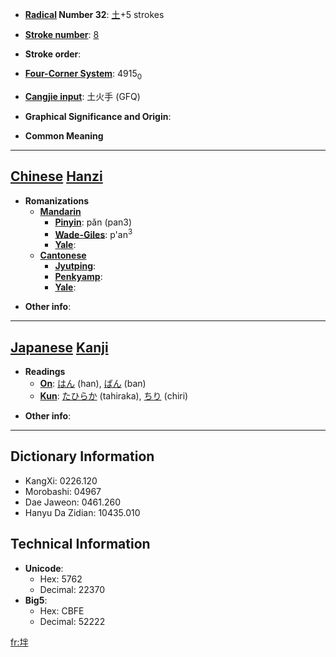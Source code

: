 * '''[[Wiktionary:Chinese radical index| Radical]] Number 32''': [[Wiktionary:Chinese radical index 土|土]]+5 strokes

* '''[[Wiktionary:Chinese total strokes index|Stroke number]]''': [[Wiktionary:Chinese total strokes index 8|8]]

* '''Stroke order''': 

* '''[[Wiktionary:Chinese four corner index|Four-Corner System]]''': 4915<sub>0</sub>

* '''[[Wiktionary:Chinese Cangjie index|Cangjie input]]''': 土火手 (GFQ)

* '''Graphical Significance and Origin''': 

* '''Common Meaning'''

----

== [[Chinese]] [[Hanzi]] ==

* '''Romanizations'''
** '''[[Mandarin]]'''
*** '''[[Pinyin]]''': pǎn (pan3)
*** '''[[Wade-Giles]]''': p'an<sup>3</sup>
*** '''[[Yale]]''': 
** '''[[Cantonese]]'''
*** '''[[Jyutping]]''':
*** '''[[Penkyamp]]''': 
*** '''[[Yale]]''': 

* '''Other info''': 

----

== [[Japanese]] [[Kanji]] ==

* '''Readings'''
** '''[[On]]''': [[はん]] (han), [[ばん]] (ban)
** '''[[Kun]]''': [[たひらか]] (tahiraka), [[ちり]] (chiri)

* '''Other info''':  

----

== Dictionary Information ==

* KangXi: 0226.120
* Morobashi: 04967
* Dae Jaweon: 0461.260
* Hanyu Da Zidian: 10435.010

== Technical Information ==

* '''Unicode''':
** Hex: 5762
** Decimal: 22370
* '''Big5''':
** Hex: CBFE
** Decimal: 52222

[[fr:坢]]